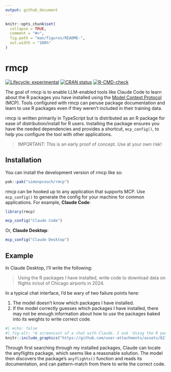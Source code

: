 ```yaml
---
output: github_document
---
```


<!-- README.md is generated from README.Rmd. Please edit that file -->

```r
knitr::opts_chunk$set(
  collapse = TRUE,
  comment = "#>",
  fig.path = "man/figures/README-",
  out.width = "100%"
)
```

# rmcp

<!-- badges: start -->
[![Lifecycle: experimental](https://img.shields.io/badge/lifecycle-experimental-orange.svg)](https://lifecycle.r-lib.org/articles/stages.html#experimental)
[![CRAN status](https://www.r-pkg.org/badges/version/rmcp)](https://CRAN.R-project.org/package=rmcp)
[![R-CMD-check](https://github.com/simonpcouch/rmcp/actions/workflows/R-CMD-check.yaml/badge.svg)](https://github.com/simonpcouch/rmcp/actions/workflows/R-CMD-check.yaml)
<!-- badges: end -->

The goal of rmcp is to enable LLM-enabled tools like Claude Code to learn about the R packages you have installed using the [Model Context Protocol](https://modelcontextprotocol.io/) (MCP). Tools configured with rmcp can peruse package documentation and learn to use R packages even if they weren't included in their training data.

rmcp is written primarily in TypeScript but is distributed as an R package for ease of distribution/install for R users. Installing the package ensures you have the needed dependencies and provides a shortcut, `mcp_config()`, to help you configure the tool with other applications.

> IMPORTANT:
> This is an early proof of concept. Use at your own risk!

## Installation

You can install the development version of rmcp like so:

```r
pak::pak("simonpcouch/rmcp")
```

rmcp can be hooked up to any application that supports MCP. Use `mcp_config()` to generate the config for your machine for common applications. For example, **Claude Code**:

```r
library(rmcp)

mcp_config("Claude Code")
```

Or, **Claude Desktop**:

```r
mcp_config("Claude Desktop")
```

## Example

In Claude Desktop, I'll write the following:

> Using the R packages I have installed, write code to download data on flights in/out of Chicago airports in 2024.

In a typical chat interface, I'd be wary of two failure points here:

1) The model doesn't know which packages I have installed.
2) If the model correctly guesses which packages I have installed, there may not be enough information about how to _use_ the packages baked into its weights to write correct code.

```r
#| echo: false
#| fig-alt: "A screencast of a chat with Claude. I ask 'Using the R packages I have installed, write code to download data on flights in/out of Chicago airports in 2024.' and, after searching through the documentation of my currently installed R packages, Claude writes R code to do so."
knitr::include_graphics("https://github.com/user-attachments/assets/821ea3d6-4e30-46d6-ab9b-301276af2c35")
```

Through first searching through my installed packages, Claude can locate the anyflights package, which seems like a reasonable solution. The model then discovers the  package's `anyflights()` function and reads its documentation, and can pattern-match from there to write the correct code.
